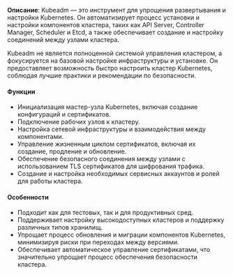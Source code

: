 **Описание**:  Kubeadm — это инструмент для упрощения развертывания и настройки Kubernetes. Он автоматизирует процесс установки и настройки компонентов кластера, таких как API Server, Controller Manager, Scheduler и Etcd, а также обеспечивает создание и настройку соединений между узлами кластера.

Kubeadm не является полноценной системой управления кластером, а фокусируется на базовой настройке инфраструктуры и установке. Он предоставляет возможность быстро настроить кластер Kubernetes, соблюдая лучшие практики и рекомендации по безопасности.

#### Функции
- Инициализация мастер-узла Kubernetes, включая создание конфигураций и сертификатов.
- Подключение рабочих узлов к кластеру.
- Настройка сетевой инфраструктуры и взаимодействия между компонентами.
- Управление жизненным циклом сертификатов, включая их создание, продление и обновление.
- Обеспечение безопасного соединения между узлами с использованием TLS сертификатов для шифрования трафика.
- Создание и настройка необходимых сервисных аккаунтов и ролей для работы кластера.

#### Особенности
- Подходит как для тестовых, так и для продуктивных сред.
- Поддерживает настройку высокодоступных кластеров и поддержку различных типов хранилищ.
- Упрощает процесс обновления и миграции компонентов Kubernetes, минимизируя риски при переходах между версиями.
- Обеспечивает автоматическое управление сертификатами, что значительно упрощает процесс обеспечения безопасности кластера.
